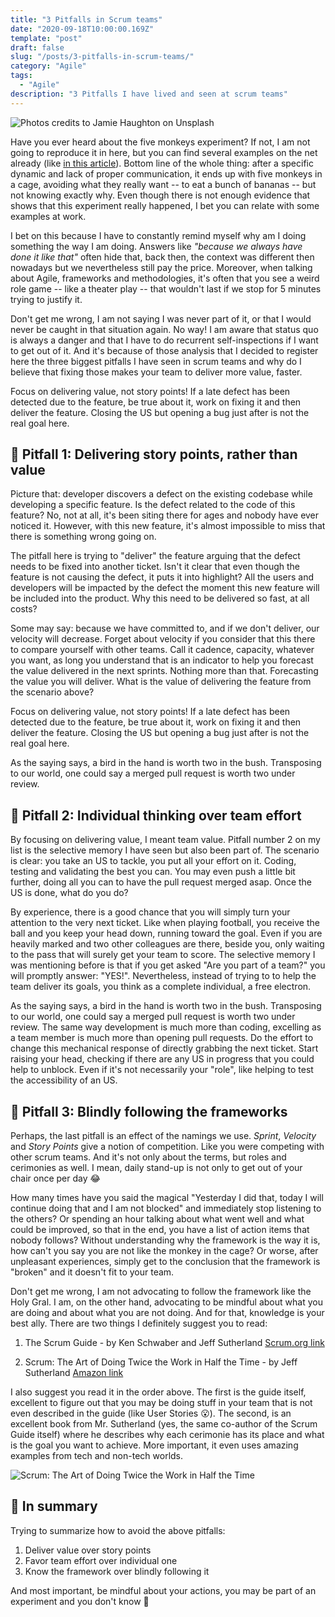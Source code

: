 ```yaml
---
title: "3 Pitfalls in Scrum teams"
date: "2020-09-18T10:00:00.169Z"
template: "post"
draft: false
slug: "/posts/3-pitfalls-in-scrum-teams/"
category: "Agile"
tags:
  - "Agile"
description: "3 Pitfalls I have lived and seen at scrum teams"
---
```


![Photos credits to Jamie Haughton on Unsplash](/media/pitfalls-scrum-team/jamie-haughton-Z05GiksmqYU-unsplash.jpg)

Have you ever heard about the five monkeys experiment? If not, I am not going to reproduce it in here, but you can find several examples on the net already (like [in this article](https://www.linkedin.com/pulse/five-monkeys-experiment-john-stepper/)). Bottom line of the whole thing: after a specific dynamic and lack of proper communication, it ends up with five monkeys in a cage, avoiding what they really want -- to eat a bunch of bananas -- but not knowing exactly why. Even though there is not enough evidence that shows that this experiment really happened, I bet you can relate with some examples at work.

I bet on this because I have to constantly remind myself why am I doing something the way I am doing. Answers like *"because we always have done it like that"* often hide that, back then, the context was different then nowadays but we nevertheless still pay the price. Moreover, when talking about Agile, frameworks and methodologies, it's often that you see a weird role game -- like a theater play -- that wouldn't last if we stop for 5 minutes trying to justify it.

Don't get me wrong, I am not saying I was never part of it, or that I would never be caught in that situation again. No way! I am aware that status quo is always a danger and that I have to do recurrent self-inspections if I want to get out of it. And it's because of those analysis that I decided to register here the three biggest pitfalls I have seen in scrum teams and why do I believe that fixing those makes your team to deliver more value, faster.

<Quote>
  Focus on delivering value, not story points! If a late defect has been detected due to the feature, be true about it, work on fixing it and then deliver the feature. Closing the US but opening a bug just after is not the real goal here.
</Quote>

## :monkey: Pitfall 1: Delivering story points, rather than value

Picture that: developer discovers a defect on the existing codebase while developing a specific feature. Is the defect related to the code of this feature? No, not at all, it's been siting there for ages and nobody have ever noticed it. However, with this new feature, it's almost impossible to miss that there is something wrong going on.

The pitfall here is trying to "deliver" the feature arguing that the defect needs to be fixed into another ticket. Isn't it clear that even though the feature is not causing the defect, it puts it into highlight? All the users and developers will be impacted by the defect the moment this new feature will be included into the product. Why this need to be delivered so fast, at all costs?

Some may say: because we have committed to, and if we don't deliver, our velocity will decrease. Forget about velocity if you consider that this there to compare yourself with other teams. Call it cadence, capacity, whatever you want, as long you understand that is an indicator to help you forecast the value delivered in the next sprints. Nothing more than that. Forecasting the value you will deliver. What is the value of delivering the feature from the scenario above?

Focus on delivering value, not story points! If a late defect has been detected due to the feature, be true about it, work on fixing it and then deliver the feature. Closing the US but opening a bug just after is not the real goal here.

<Quote>
  As the saying says, a bird in the hand is worth two in the bush. Transposing to our world, one could say a merged pull request is worth two under review.
</Quote>

## :monkey: Pitfall 2: Individual thinking over team effort

By focusing on delivering value, I meant team value. Pitfall number 2 on my list is the selective memory I have seen but also been part of. The scenario is clear: you take an US to tackle, you put all your effort on it. Coding, testing and validating the best you can. You may even push a little bit further, doing all you can to have the pull request merged asap. Once the US is done, what do you do?

By experience, there is a good chance that you will simply turn your attention to the very next ticket. Like when playing football, you receive the ball and you keep your head down, running toward the goal. Even if you are heavily marked and two other colleagues are there, beside you, only waiting to the pass that will surely get your team to score. The selective memory I was mentioning before is that if you get asked "Are you part of a team?" you will promptly answer: "YES!". Nevertheless, instead of trying to to help the team deliver its goals, you think as a complete individual, a free electron.

As the saying says, a bird in the hand is worth two in the bush. Transposing to our world, one could say a merged pull request is worth two under review. The same way development is much more than coding, excelling as a team member is much more than opening pull requests. Do the effort to change this mechanical response of directly grabbing the next ticket. Start raising your head, checking if there are any US in progress that you could help to unblock. Even if it's not necessarily your "role", like helping to test the accessibility of an US.  

## :monkey: Pitfall 3: Blindly following the frameworks

Perhaps, the last pitfall is an effect of the namings we use. *Sprint*, *Velocity* and *Story Points* give a notion of competition. Like you were competing with other scrum teams. And it's not only about the terms, but roles and cerimonies as well. I mean, daily stand-up is not only to get out of your chair once per day :joy:

How many times have you said the magical "Yesterday I did that, today I will continue doing that and I am not blocked" and immediately stop listening to the others? Or spending an hour talking about what went well and what could be improved, so that in the end, you have a list of action items that nobody follows? Without understanding why the framework is the way it is, how can't you say you are not like the monkey in the cage? Or worse, after unpleasant experiences, simply get to the conclusion that the framework is "broken" and it doesn't fit to your team.

Don't get me wrong, I am not advocating to follow the framework like the Holy Gral. I am, on the other hand, advocating to be mindful about what you are doing and about what you are not doing. And for that, knowledge is your best ally. There are two things I definitely suggest you to read:

1) The Scrum Guide - by Ken Schwaber and Jeff Sutherland [Scrum.org link](https://www.scrum.org/resources/scrum-guide)

2) Scrum: The Art of Doing Twice the Work in Half the Time - by Jeff Sutherland [Amazon link](https://www.amazon.com/Scrum-Doing-Twice-Work-Half/dp/038534645X/ref=asc_df_038534645X/?tag=googshopde-21&linkCode=df0&hvadid=310779890634&hvpos=&hvnetw=g&hvrand=2883196745029858640&hvpone=&hvptwo=&hvqmt=&hvdev=c&hvdvcmdl=&hvlocint=&hvlocphy=9044410&hvtargid=pla-432324015266&psc=1&th=1&psc=1&tag=&ref=&adgrpid=70301320708&hvpone=&hvptwo=&hvadid=310779890634&hvpos=&hvnetw=g&hvrand=2883196745029858640&hvqmt=&hvdev=c&hvdvcmdl=&hvlocint=&hvlocphy=9044410&hvtargid=pla-432324015266)

I also suggest you read it in the order above. The first is the guide itself, excellent to figure out that you may be doing stuff in your team that is not even described in the guide (like User Stories :open_mouth:). The second, is an excellent book from Mr. Sutherland (yes, the same co-author of the Scrum Guide itself) where he describes why each cerimonie has its place and what is the goal you want to achieve. More important, it even uses amazing examples from tech and non-tech worlds.

![Scrum: The Art of Doing Twice the Work in Half the Time](/media/pitfalls-scrum-team/scrum-book.jpg)

## :banana: In summary

Trying to summarize how to avoid the above pitfalls:

1. Deliver value over story points
2. Favor team effort over individual one
3. Know the framework over blindly following it

And most important, be mindful about your actions, you may be part of an experiment and you don't know :see_no_evil: